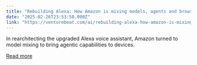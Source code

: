 ```yaml
---
title: "Rebuilding Alexa: How Amazon is mixing models, agents and browser-use for smarter AI"
date: "2025-02-26T23:53:58.000Z"
link: "https://venturebeat.com/ai/rebuilding-alexa-how-amazon-is-mixing-models-agents-and-browser-use-for-smarter-ai/"
---
```


In rearchitecting the upgraded Alexa voice assistant, Amazon turned to model mixing to bring agentic capabilities to devices.

[Read more](https://venturebeat.com/ai/rebuilding-alexa-how-amazon-is-mixing-models-agents-and-browser-use-for-smarter-ai/)
